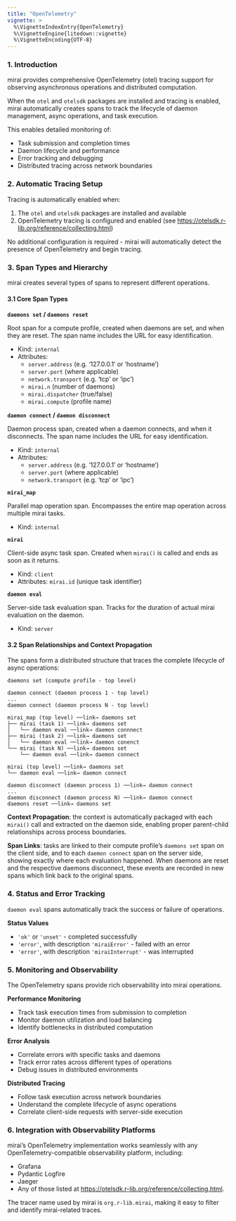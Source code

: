 ```yaml
---
title: "OpenTelemetry"
vignette: >
  %\VignetteIndexEntry{OpenTelemetry}
  %\VignetteEngine{litedown::vignette}
  %\VignetteEncoding{UTF-8}
---
```




### 1. Introduction

mirai provides comprehensive OpenTelemetry (otel) tracing support for observing asynchronous operations and distributed computation.

When the `otel` and `otelsdk` packages are installed and tracing is enabled, mirai automatically creates spans to track the lifecycle of daemon management, async operations, and task execution.

This enables detailed monitoring of:

- Task submission and completion times
- Daemon lifecycle and performance
- Error tracking and debugging
- Distributed tracing across network boundaries

### 2. Automatic Tracing Setup

Tracing is automatically enabled when:

1. The `otel` and `otelsdk` packages are installed and available
2. OpenTelemetry tracing is configured and enabled (see <https://otelsdk.r-lib.org/reference/collecting.html>)

No additional configuration is required - mirai will automatically detect the presence of OpenTelemetry and begin tracing.

### 3. Span Types and Hierarchy

mirai creates several types of spans to represent different operations.

#### 3.1 Core Span Types

**`daemons set` / `daemons reset`**

Root span for a compute profile, created when daemons are set, and when they are reset.
The span name includes the URL for easy identification.

- Kind: `internal`
- Attributes:
  + `server.address` (e.g. '127.0.0.1' or 'hostname')
  + `server.port` (where applicable)
  + `network.transport` (e.g. 'tcp' or 'ipc')
  + `mirai.n` (number of daemons)
  + `mirai.dispatcher` (true/false)
  + `mirai.compute` (profile name)

**`daemon connect` / `daemon disconnect`**

Daemon process span, created when a daemon connects, and when it disconnects.
The span name includes the URL for easy identification.

- Kind: `internal` 
- Attributes:
  + `server.address` (e.g. '127.0.0.1' or 'hostname')
  + `server.port` (where applicable)
  + `network.transport` (e.g. 'tcp' or 'ipc')

**`mirai_map`**

Parallel map operation span.
Encompasses the entire map operation across multiple mirai tasks.

- Kind: `internal`

**`mirai`**

Client-side async task span.
Created when `mirai()` is called and ends as soon as it returns.

- Kind: `client`
- Attributes: `mirai.id` (unique task identifier)

**`daemon eval`**

Server-side task evaluation span.
Tracks for the duration of actual mirai evaluation on the daemon.

- Kind: `server`

#### 3.2 Span Relationships and Context Propagation

The spans form a distributed structure that traces the complete lifecycle of async operations:

```
daemons set (compute profile - top level)

daemon connect (daemon process 1 - top level)
...
daemon connect (daemon process N - top level)

mirai_map (top level) ──link→ daemons set
├── mirai (task 1) ──link→ daemons set
│   └── daemon eval ──link→ daemon connnect
├── mirai (task 2) ──link→ daemons set
│   └── daemon eval ──link→ daemon conenct
└── mirai (task N) ──link→ daemons set
    └── daemon eval ──link→ daemon connect
    
mirai (top level) ──link→ daemons set
└── daemon eval ──link→ daemon connect

daemon disconnect (daemon process 1) ──link→ daemon connect
...
daemon disconnect (daemon process N) ──link→ daemon connect
daemons reset ──link→ daemons set
```

**Context Propagation**: the context is automatically packaged with each `mirai()` call and extracted on the daemon side, enabling proper parent-child relationships across process boundaries.

**Span Links**: tasks are linked to their compute profile's `daemons set` span on the client side, and to each `daemon connect` span on the server side, showing exactly where each evaluation happened. When daemons are reset and the respective daemons disconnect, these events are recorded in new spans which link back to the original spans.

### 4. Status and Error Tracking

`daemon eval` spans automatically track the success or failure of operations.

**Status Values**

- `'ok'` or `'unset'` - completed successfully
- `'error'`, with description `'miraiError'` - failed with an error
- `'error'`, with description `'miraiInterrupt'` - was interrupted

### 5. Monitoring and Observability

The OpenTelemetry spans provide rich observability into mirai operations.

**Performance Monitoring**

- Track task execution times from submission to completion
- Monitor daemon utilization and load balancing
- Identify bottlenecks in distributed computation

**Error Analysis**

- Correlate errors with specific tasks and daemons
- Track error rates across different types of operations
- Debug issues in distributed environments

**Distributed Tracing**

- Follow task execution across network boundaries
- Understand the complete lifecycle of async operations
- Correlate client-side requests with server-side execution

### 6. Integration with Observability Platforms

mirai's OpenTelemetry implementation works seamlessly with any OpenTelemetry-compatible observability platform, including:

- Grafana
- Pydantic Logfire
- Jaeger
- Any of those listed at <https://otelsdk.r-lib.org/reference/collecting.html>.

The tracer name used by mirai is `org.r-lib.mirai`, making it easy to filter and identify mirai-related traces.
